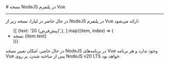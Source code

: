 

<Layout>
<Head>
<title>مستندات مشاهده نسخه NodeJS در Vue - لیارا</title>
<meta property="og:title" content="مستندات خدمات رایانش ابری لیارا" />
<meta property="og:description" content="مستندات مربوط به نحوه مشاهده نسخه NodeJS در پلتفرم Vue (Vue JS) در لیارا"  />
<meta property="og:image" content="https://files.liara.ir/liara/logos/liara-poster.jpg" />
</Head>
# نسخه NodeJS در پلتفرم Vue
<hr className="mb-2" />

در حال حاضر در لیارا، نسخه زیر از NodeJS در پلتفرم Vue ارائه می‌شود:

<ul className="pr-4">
  {[
    {text: '20 (پیش‌فرض)',},
  ].map((item, index) => (
    <li
      key={index}
      style={{
        textDecorationColor: "#9ca3af"
      }}
    >
        نسخه {item.text}
    </li>
  ))}
</ul>

<div className="h-4" />
<Alert variant='warning'>
<p>
در حال حاضر، امکان تغییر نسخه NodeJS در برنامه‌های Vue وجود ندارد و هر برنامه Vue پس از ساخته شدن، بر روی NodeJS v20 LTS خواهد بود.
</p>
</Alert>


</Layout>